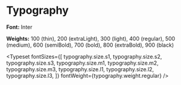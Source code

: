 

<Meta title="Getting Started/Typography" />

# Typography

**Font:** Inter

**Weights:** 100 (thin), 200 (extraLight), 300 (light), 400 (regular), 500 (medium), 600 (semiBold), 700 (bold), 800 (extraBold), 900 (black)

<Typeset
  fontSizes={[
    typography.size.s1,
    typography.size.s2,
    typography.size.s3,
    typography.size.m1,
    typography.size.m2,
    typography.size.m3,
    typography.size.l1,
    typography.size.l2,
    typography.size.l3,
  ]}
  fontWeight={typography.weight.regular}
/>
